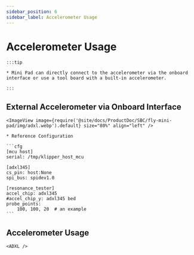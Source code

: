 ```yaml
---
sidebar_position: 6
sidebar_label: Accelerometer Usage
---
```





# Accelerometer Usage

    :::tip

    * Mini Pad can directly connect to the accelerometer via the onboard interface or use a tool board with a built-in accelerometer.

    :::

## External Accelerometer via Onboard Interface

    <ImageView image={require('@site/docs/ProductDoc/SBC/fly-mini-pad/img/adxl.webp').default} size="80%" align="left" />

    * Reference Configuration

    ```cfg
    [mcu host]
    serial: /tmp/klipper_host_mcu

    [adxl345]
    cs_pin: host:None
    spi_bus: spidev1.0

    [resonance_tester]
    accel_chip: adxl345
    #accel_chip_y: adxl345 bed
    probe_points:
        100, 100, 20  # an example
    ```

## Accelerometer Usage

    <ADXL />